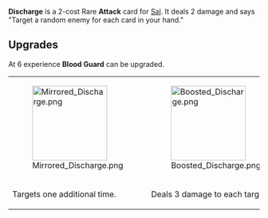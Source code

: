 {{Card
|rarity = Rare
|decktype = Battle
|cardtype = Attack
|character = Sal
|keywords = 
|upgradeable = Yes
|expreq = 6
|upgrade1 = Mirrored Discharge
|upgrade2 = Boosted Discharge}}
{{Quote|Try to catch them off guard. They always come prepared.}}
'''Discharge''' is a 2-cost Rare '''Attack''' card for [[Sal]]. It deals 2 damage and says "Target a random enemy for each card in your hand."

==Upgrades==
At 6 experience '''Blood Guard''' can be upgraded.
{| class="wikitable" style="text-align:center"
|-
|[[File:Mirrored Discharge.png|150px]]
|[[File:Boosted Discharge.png|150px]]
|-
!Targets one additional time.
!Deals 3 damage to each target.
|}